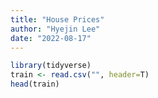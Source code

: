```yaml
---
title: "House Prices"
author: "Hyejin Lee"
date: "2022-08-17"
---
```

```r
library(tidyverse)
train <- read.csv("", header=T)
head(train)
```

